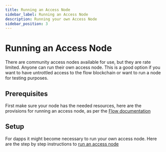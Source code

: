 ```yaml
---
title: Running an Access Node
sidebar_label: Running an Access Node
description: Running your own Access Node
sidebar_position: 3
---
```


# Running an Access Node

There are community access nodes available for use, but they are rate limited. Anyone can run their own access node. This is a good option if you want to have untrottled access to the flow blockchain or want to run a node for testing purposes.

## Prerequisites

First make sure your node has the needed resources, here are the provisions for running an access node, as per the [Flow documentation](/concepts/nodes/node-operation/node-provisioning) 

## Setup

For dapps it might become necessary to run your own access node. Here are the step by step instructions to [run an access node](/concepts/nodes/node-operation/access-node-setup#how-to-run-a-permissionless-access-node)



